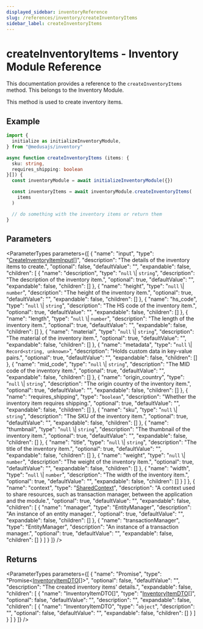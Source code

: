 ```yaml
---
displayed_sidebar: inventoryReference
slug: /references/inventory/createInventoryItems
sidebar_label: createInventoryItems
---
```



# createInventoryItems - Inventory Module Reference

This documentation provides a reference to the `createInventoryItems` method. This belongs to the Inventory Module.

This method is used to create inventory items.

## Example

```ts
import { 
  initialize as initializeInventoryModule,
} from "@medusajs/inventory"

async function createInventoryItems (items: {
  sku: string,
  requires_shipping: boolean
}[]) {
  const inventoryModule = await initializeInventoryModule({})

  const inventoryItems = await inventoryModule.createInventoryItems(
    items
  )

  // do something with the inventory items or return them
}
```

## Parameters

<ParameterTypes parameters={[
  {
    "name": "input",
    "type": "[CreateInventoryItemInput](../../interfaces/CreateInventoryItemInput.mdx)[]",
    "description": "The details of the inventory items to create.",
    "optional": false,
    "defaultValue": "",
    "expandable": false,
    "children": [
      {
        "name": "description",
        "type": "`null` \\| `string`",
        "description": "The description of the inventory item.",
        "optional": true,
        "defaultValue": "",
        "expandable": false,
        "children": []
      },
      {
        "name": "height",
        "type": "`null` \\| `number`",
        "description": "The height of the inventory item.",
        "optional": true,
        "defaultValue": "",
        "expandable": false,
        "children": []
      },
      {
        "name": "hs_code",
        "type": "`null` \\| `string`",
        "description": "The HS code of the inventory item.",
        "optional": true,
        "defaultValue": "",
        "expandable": false,
        "children": []
      },
      {
        "name": "length",
        "type": "`null` \\| `number`",
        "description": "The length of the inventory item.",
        "optional": true,
        "defaultValue": "",
        "expandable": false,
        "children": []
      },
      {
        "name": "material",
        "type": "`null` \\| `string`",
        "description": "The material of the inventory item.",
        "optional": true,
        "defaultValue": "",
        "expandable": false,
        "children": []
      },
      {
        "name": "metadata",
        "type": "`null` \\| `Record<string, unknown>`",
        "description": "Holds custom data in key-value pairs.",
        "optional": true,
        "defaultValue": "",
        "expandable": false,
        "children": []
      },
      {
        "name": "mid_code",
        "type": "`null` \\| `string`",
        "description": "The MID code of the inventory item.",
        "optional": true,
        "defaultValue": "",
        "expandable": false,
        "children": []
      },
      {
        "name": "origin_country",
        "type": "`null` \\| `string`",
        "description": "The origin country of the inventory item.",
        "optional": true,
        "defaultValue": "",
        "expandable": false,
        "children": []
      },
      {
        "name": "requires_shipping",
        "type": "`boolean`",
        "description": "Whether the inventory item requires shipping.",
        "optional": true,
        "defaultValue": "",
        "expandable": false,
        "children": []
      },
      {
        "name": "sku",
        "type": "`null` \\| `string`",
        "description": "The SKU of the inventory item.",
        "optional": true,
        "defaultValue": "",
        "expandable": false,
        "children": []
      },
      {
        "name": "thumbnail",
        "type": "`null` \\| `string`",
        "description": "The thumbnail of the inventory item.",
        "optional": true,
        "defaultValue": "",
        "expandable": false,
        "children": []
      },
      {
        "name": "title",
        "type": "`null` \\| `string`",
        "description": "The title of the inventory item.",
        "optional": true,
        "defaultValue": "",
        "expandable": false,
        "children": []
      },
      {
        "name": "weight",
        "type": "`null` \\| `number`",
        "description": "The weight of the inventory item.",
        "optional": true,
        "defaultValue": "",
        "expandable": false,
        "children": []
      },
      {
        "name": "width",
        "type": "`null` \\| `number`",
        "description": "The width of the inventory item.",
        "optional": true,
        "defaultValue": "",
        "expandable": false,
        "children": []
      }
    ]
  },
  {
    "name": "context",
    "type": "[SharedContext](../../interfaces/SharedContext.mdx)",
    "description": "A context used to share resources, such as transaction manager, between the application and the module.",
    "optional": true,
    "defaultValue": "",
    "expandable": false,
    "children": [
      {
        "name": "manager",
        "type": "EntityManager",
        "description": "An instance of an entity manager.",
        "optional": true,
        "defaultValue": "",
        "expandable": false,
        "children": []
      },
      {
        "name": "transactionManager",
        "type": "EntityManager",
        "description": "An instance of a transaction manager.",
        "optional": true,
        "defaultValue": "",
        "expandable": false,
        "children": []
      }
    ]
  }
]} />

## Returns

<ParameterTypes parameters={[
  {
    "name": "Promise",
    "type": "Promise&#60;[InventoryItemDTO](../../types/InventoryItemDTO.mdx)[]&#62;",
    "optional": false,
    "defaultValue": "",
    "description": "The created inventory items' details.",
    "expandable": false,
    "children": [
      {
        "name": "InventoryItemDTO[]",
        "type": "[InventoryItemDTO](../../types/InventoryItemDTO.mdx)[]",
        "optional": false,
        "defaultValue": "",
        "description": "",
        "expandable": false,
        "children": [
          {
            "name": "InventoryItemDTO",
            "type": "`object`",
            "description": "",
            "optional": false,
            "defaultValue": "",
            "expandable": false,
            "children": []
          }
        ]
      }
    ]
  }
]} />
